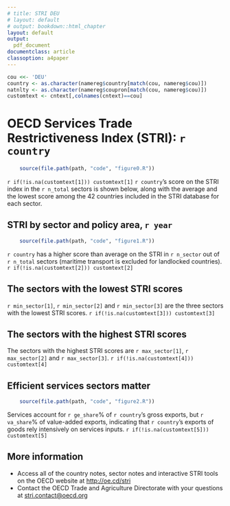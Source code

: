 ```yaml
---
# title: STRI DEU
# layout: default
# output: bookdown::html_chapter
layout: default
output:
  pdf_document
documentclass: article
classoption: a4paper
---
```


```r
cou <<- 'DEU'
country <- as.character(namereg$country[match(cou, namereg$cou)])
natnlty <- as.character(namereg$coupron[match(cou, namereg$cou)])
customtext <- cntext[,colnames(cntext)==cou]
```

# OECD Services Trade Restrictiveness Index (STRI): `r country`

```r
	source(file.path(path, "code", "figure0.R"))
```

`r if(!is.na(customtext[1])) customtext[1]`
`r country`'s score on the STRI index in the `r n_total` sectors is shown below, along with the average and the lowest score among the 42 countries included in the STRI database for each sector.

## STRI by sector and policy area, `r year`
```r
	source(file.path(path, "code", "figure1.R"))
```

`r country` has a higher score than average on the STRI in `r n_sector` out of `r n_total` sectors (maritime transport is excluded for landlocked countries).
`r if(!is.na(customtext[2])) customtext[2]`

## The sectors with the lowest STRI scores

`r min_sector[1]`, `r min_sector[2]` and `r min_sector[3]` are the three sectors with the lowest STRI scores.
`r if(!is.na(customtext[3])) customtext[3]`

## The sectors with the highest STRI scores

The sectors with the highest STRI scores are `r max_sector[1]`, `r max_sector[2]` and `r max_sector[3]`.
`r if(!is.na(customtext[4])) customtext[4]`

## Efficient services sectors matter
```r
	source(file.path(path, "code", "figure2.R"))
```

Services account for `r ge_share`% of `r country`'s gross exports, but `r va_share`% of value-added exports, indicating that `r country`'s exports of goods rely intensively on services inputs.
`r if(!is.na(customtext[5])) customtext[5]`

## More information

- Access all of the country notes, sector notes and interactive STRI tools on the OECD website at [http://oe.cd/stri](http://oe.cd/stri)
- Contact the OECD Trade and Agriculture Directorate with your questions at [stri.contact@oecd.org](mailto:stri.contact@oecd.org)
